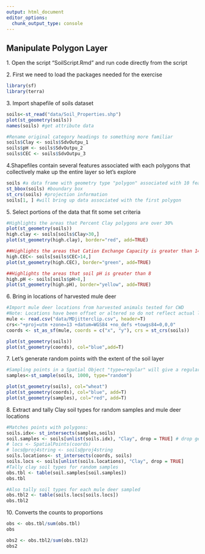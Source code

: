 ```yaml
---
output: html_document
editor_options: 
  chunk_output_type: console
---
```


## Manipulate Polygon Layer

1\. Open the script "SoilScript.Rmd" and run code directly from the script

2\. First we need to load the packages needed for the exercise

```r
library(sf)
library(terra)
```

3\. Import shapefile of soils dataset

```r
soils<-st_read("data/Soil_Properties.shp")
plot(st_geometry(soils))
names(soils) #get attribute data

#Rename original category headings to something more familiar
soils$Clay <- soils$SdvOutpu_1
soils$pH <- soils$SdvOutpu_2
soils$CEC <- soils$SdvOutpu_3
```

4.Shapefiles contain several features associated with each polygons that collectively make up the entire layer so let's explore

```r
soils #a data frame with geometry type "polygon" associated with 10 features
st_bbox(soils) #boundary box
st_crs(soils) #projection information
soils[1, ] #will bring up data associated with the first polygon
```

5\. Select portions of the data that fit some set criteria

```r
#Highlights the areas that Percent Clay polygons are over 30%
plot(st_geometry(soils))
high.clay <- soils[soils$Clay>30,]
plot(st_geometry(high.clay), border="red", add=TRUE)

##Highlights the areas that Cation Exchange Capacity is greater than 14
high.CEC<- soils[soils$CEC>14,]
plot(st_geometry(high.CEC), border="green", add=TRUE)

##Highlights the areas that soil pH is greater than 8
high.pH <- soils[soils$pH>8,]
plot(st_geometry(high.pH), border="yellow", add=TRUE)
```

6\. Bring in locations of harvested mule deer

```r
#Import mule deer locations from harvested animals tested for CWD
#Note: Locations have been offset or altered so do not reflect actual locations of samples
mule <- read.csv("data/MDjitterclip.csv", header=T)
crs<-"+proj=utm +zone=13 +datum=WGS84 +no_defs +towgs84=0,0,0"
coords <- st_as_sf(mule, coords = c("x", "y"), crs = st_crs(soils))

plot(st_geometry(soils))
plot(st_geometry(coords), col="blue",add=T)
```

7\. Let's generate random points with the extent of the soil layer

```r
#Sampling points in a Spatial Object "type=regular" will give a regular grid
samples<-st_sample(soils, 1000, type="random")

plot(st_geometry(soils), col="wheat")
plot(st_geometry(coords), col="blue", add=T)
plot(st_geometry(samples), col="red", add=T)
```

8\. Extract and tally Clay soil types for random samples and mule deer locations

```r
#Matches points with polygons:
soils.idx<- st_intersects(samples,soils)
soil.samples <- soils[unlist(soils.idx), "Clay", drop = TRUE] # drop geometry
# locs <- SpatialPoints(coords)
# locs@proj4string <- soils@proj4string
soils.locations<- st_intersects(coords, soils)
soils.locs <- soils[unlist(soils.locations), "Clay", drop = TRUE]
#Tally clay soil types for random samples
obs.tbl <- table(soil.samples[soil.samples])
obs.tbl

#Also tally soil types for each mule deer sampled
obs.tbl2 <- table(soils.locs[soils.locs])
obs.tbl2
```

10\. Converts the counts to proportions

```r
obs <- obs.tbl/sum(obs.tbl)
obs

obs2 <- obs.tbl2/sum(obs.tbl2)
obs2
```
